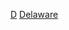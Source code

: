 {{United States topic|prefix=:Category:各年代}}
{{Commons category|Delaware by decade}}

[[Category:德拉瓦州各時期歷史|D]]
[[Category:各年代美国各州|Delaware]]
